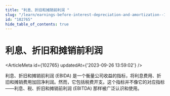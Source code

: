 ```yaml
---
title: "利息、折旧和摊销前利润 "
slug: "/learn/earnings-before-interest-depreciation-and-amortization--102765"
id: "102765"
hide_table_of_contents: true
---
```



# 利息、折旧和摊销前利润 

<ArticleMeta id={102765} updatedAt={'2023-09-26 13:59:02'} />
<div className='border-solid border-b border-t-0 my-4 border-[var(--ifm-color-gray-300)]' />

利息、折旧和摊销前利润 (EBIDA) 是一个衡量公司收益的指标，将利息费用、折旧和摊销费用加回净利润。然而，它包括税费开支。这个指标并不像它的对应指标——利息、税、折旧和摊销前利润 (EBITDA) 那样被广泛认识和使用。
